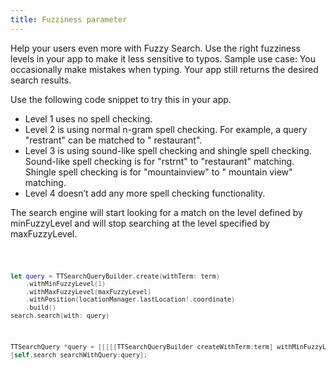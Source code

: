 ```yaml
---
title: Fuzziness parameter
---
```


Help your users even more with Fuzzy Search. Use the right fuzziness levels in your app to make it
less sensitive to typos. Sample use case: You occasionally make mistakes when typing. Your app still
returns the desired search results.

Use the following code snippet to try this in your app.

- Level 1 uses no spell checking.
- Level 2 is using normal n-gram spell checking. For example, a query "restrant" can be matched to "
  restaurant".
- Level 3 is using sound-like spell checking and shingle spell checking. Sound-like spell checking
  is for "rstrnt" to "restaurant" matching. Shingle spell checking is for "mountainview" to "
  mountain view" matching.
- Level 4 doesn’t add any more spell checking functionality.

The search engine will start looking for a match on the level defined by minFuzzyLevel and will stop
searching at the level specified by maxFuzzyLevel.

<Code>

```swift
let query = TTSearchQueryBuilder.create(withTerm: term)
    .withMinFuzzyLevel(1)
    .withMaxFuzzyLevel(maxFuzzyLevel)
    .withPosition(locationManager.lastLocation!.coordinate)
    .build()
search.search(with: query)
```

```objectivec
TTSearchQuery *query = [[[[[TTSearchQueryBuilder createWithTerm:term] withMinFuzzyLevel:1] withMaxFuzzyLevel:maxFuzzyLevel] withPosition:self.locationManager.lastLocation.coordinate] build]
[self.search searchWithQuery:query];
```

</Code>